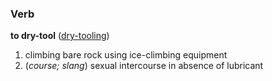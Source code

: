 ===Verb===
'''to dry-tool''' ([[dry-tooling]])

#climbing bare rock using ice-climbing equipment
#(''course; slang'') sexual intercourse in absence of lubricant